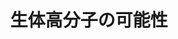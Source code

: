 ﻿---
title: "生体高分子の可能性"
category: "物質理工"
vol: "87"
interviewee: "芹澤 武"
url: ""
tags: []
pdf: "87-3-serizawa.pdf"
facephoto: ""
career: ""
preface: "生命を形作るために必要不可欠な生体高分子。近年研究が活発に行われているこの分野を、化学と生物の境界領域で研究しているのが芹澤である。先生は生体高分子の、生体の中では使われていない性質を新たな機能として使うことができないかと考え研究している。本稿では主に、 ペプチドやセルロースの機能に着目し、新たな材料への可能性を探る先生の研究について紹介する。"
---
